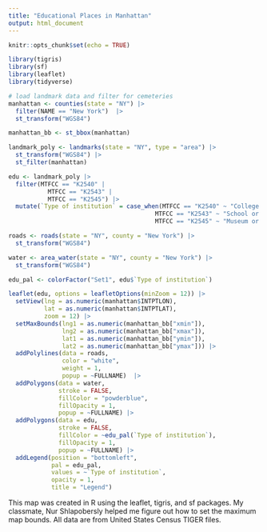 ```yaml
---
title: "Educational Places in Manhattan"
output: html_document
---
```


```r
knitr::opts_chunk$set(echo = TRUE)
```


```r
library(tigris)
library(sf)
library(leaflet)
library(tidyverse)
```

```r
# load landmark data and filter for cemeteries
manhattan <- counties(state = "NY") |>
  filter(NAME == "New York")  |>
  st_transform("WGS84")

manhattan_bb <- st_bbox(manhattan)

landmark_poly <- landmarks(state = "NY", type = "area") |>
  st_transform("WGS84") |>
  st_filter(manhattan)

edu <- landmark_poly |>
  filter(MTFCC == "K2540" |
           MTFCC == "K2543" |
           MTFCC == "K2545") |>
  mutate(`Type of institution` = case_when(MTFCC == "K2540" ~ "College or university",
                                         MTFCC == "K2543" ~ "School or academy",
                                         MTFCC == "K2545" ~ "Museum or cultural center"))

roads <- roads(state = "NY", county = "New York") |>
  st_transform("WGS84")

water <- area_water(state = "NY", county = "New York") |>
  st_transform("WGS84") 
```

```r
edu_pal <- colorFactor("Set1", edu$`Type of institution`)

leaflet(edu, options = leafletOptions(minZoom = 12)) |>
  setView(lng = as.numeric(manhattan$INTPTLON),
          lat = as.numeric(manhattan$INTPTLAT),
          zoom = 12) |>
  setMaxBounds(lng1 = as.numeric(manhattan_bb["xmin"]),
               lng2 = as.numeric(manhattan_bb["xmax"]),
               lat1 = as.numeric(manhattan_bb["ymin"]),
               lat2 = as.numeric(manhattan_bb["ymax"])) |>
  addPolylines(data = roads, 
               color = "white",
               weight = 1,
               popup = ~FULLNAME)  |>
  addPolygons(data = water,
              stroke = FALSE,
              fillColor = "powderblue",
              fillOpacity = 1,
              popup = ~FULLNAME) |>
  addPolygons(data = edu,
              stroke = FALSE,
              fillColor = ~edu_pal(`Type of institution`),
              fillOpacity = 1,
              popup = ~FULLNAME) |>
  addLegend(position = "bottomleft",
            pal = edu_pal,
            values = ~`Type of institution`,
            opacity = 1,
            title = "Legend")
```

This map was created in R using the leaflet, tigris, and sf packages. My classmate,
Nur Shlapobersly helped me figure out how to set the maximum map bounds. All data 
are from United States Census TIGER files.

